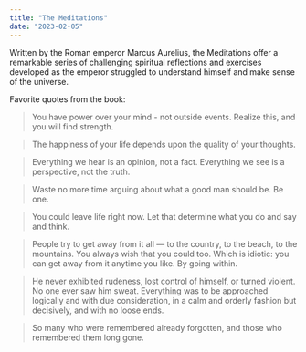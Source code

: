```yaml
---
title: "The Meditations"
date: "2023-02-05"
---
```


Written by the Roman emperor Marcus Aurelius, the Meditations offer a remarkable series of challenging spiritual reflections and exercises developed as the emperor struggled to understand himself and make sense of the universe.

Favorite quotes from the book:

> You have power over your mind - not outside events. Realize this, and you will find strength.

> The happiness of your life depends upon the quality of your thoughts.

> Everything we hear is an opinion, not a fact. Everything we see is a perspective, not the truth.

> Waste no more time arguing about what a good man should be. Be one.

> You could leave life right now. Let that determine what you do and say and think.

> People try to get away from it all — to the country, to the beach, to the mountains. You always wish that you could too. Which is idiotic: you can get away from it anytime you like. By going within.

> He never exhibited rudeness, lost control of himself, or turned violent. No one ever saw him sweat. Everything was to be approached logically and with due consideration, in a calm and orderly fashion but decisively, and with no loose ends.

> So many who were remembered already forgotten, and those who remembered them long gone.
